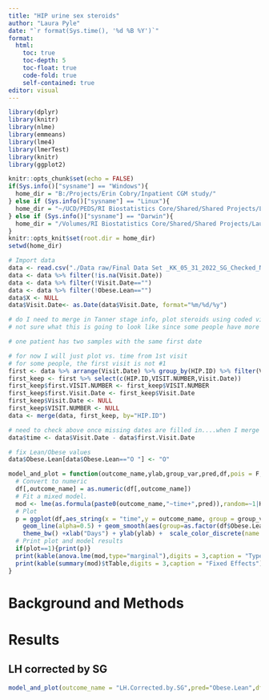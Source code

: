 ```yaml
---
title: "HIP urine sex steroids"
author: "Laura Pyle"
date: "`r format(Sys.time(), '%d %B %Y')`"
format:
  html:
    toc: true
    toc-depth: 5
    toc-float: true
    code-fold: true
    self-contained: true
editor: visual
---
```


```r
library(dplyr)
library(knitr)
library(nlme)
library(emmeans)
library(lme4)
library(lmerTest)
library(knitr)
library(ggplot2)

knitr::opts_chunk$set(echo = FALSE)
if(Sys.info()["sysname"] == "Windows"){
  home_dir = "B:/Projects/Erin Cobry/Inpatient CGM study/"
} else if (Sys.info()["sysname"] == "Linux"){
  home_dir = "~/UCD/PEDS/RI Biostatistics Core/Shared/Shared Projects/Laura/Peds Endo/Petter Bjornstad/TODAY subaward/"
} else if (Sys.info()["sysname"] == "Darwin"){
  home_dir = "/Volumes/RI Biostatistics Core/Shared/Shared Projects/Laura/Peds Endo/Megan Kelsey/Kelsey HIP/"
}
knitr::opts_knit$set(root.dir = home_dir)
setwd(home_dir)
```

```r
# Import data
data <- read.csv("./Data raw/Final Data Set _KK_05_31_2022_SG_Checked_NS_AB.csv",na.strings = c(""," ","."))
data <- data %>% filter(!is.na(Visit.Date))
data <- data %>% filter(!Visit.Date=="")
data <- data %>% filter(!Obese.Lean=="")
data$X <- NULL
data$Visit.Date<- as.Date(data$Visit.Date, format="%m/%d/%y")

# do I need to merge in Tanner stage info, plot steroids using coded visits like 2a, 2b for the first and second visits during TS 2
# not sure what this is going to look like since some people have more visits than others

# one patient has two samples with the same first date

# for now I will just plot vs. time from 1st visit
# for some people, the first visit is not #1
first <- data %>% arrange(Visit.Date) %>% group_by(HIP.ID) %>% filter(Visit.Date == min(Visit.Date))
first_keep <- first %>% select(c(HIP.ID,VISIT.NUMBER,Visit.Date))
first_keep$first.VISIT.NUMBER <- first_keep$VISIT.NUMBER
first_keep$first.Visit.Date <- first_keep$Visit.Date
first_keep$Visit.Date <- NULL
first_keep$VISIT.NUMBER <- NULL
data <- merge(data, first_keep, by="HIP.ID")

# need to check above once missing dates are filled in....when I merge first_keep back to data, there are IDs data that are not in first_keep, because of missing visit dates
data$time <- data$Visit.Date - data$first.Visit.Date

# fix Lean/Obese values
data$Obese.Lean[data$Obese.Lean=="O "] <- "O"

```

```r

model_and_plot = function(outcome_name,ylab,group_var,pred,df,pois = F,plot){
  # Convert to numeric
  df[,outcome_name] = as.numeric(df[,outcome_name])
  # Fit a mixed model. 
  mod <- lme(as.formula(paste0(outcome_name,"~time+",pred)),random=~1|HIP.ID,df,na.action=na.omit)
  # Plot
  p = ggplot(df,aes_string(x = "time",y = outcome_name, group = group_var, color=as.factor(df$Obese.Lean))) +
    geom_line(alpha=0.5) + geom_smooth(aes(group=as.factor(df$Obese.Lean))) +
    theme_bw() +xlab("Days") + ylab(ylab) +  scale_color_discrete(name ="Obese/Lean", labels=c("Lean","Obese")) 
  # Print plot and model results
  if(plot==1){print(p)}
  print(kable(anova.lme(mod,type="marginal"),digits = 3,caption = "Type III ANOVA"))
  print(kable(summary(mod)$tTable,digits = 3,caption = "Fixed Effects"))
}

```

# Background and Methods

# Results

## LH corrected by SG

```r
model_and_plot(outcome_name = "LH.Corrected.by.SG",pred="Obese.Lean",df=data[data$LH.Corrected.by.SG<3 & data$time<1500 & !is.na(data$Obese.Lean),],group_var = "HIP.ID",ylab="LH.Corrected.by.SG",plot="1")
```

# 
